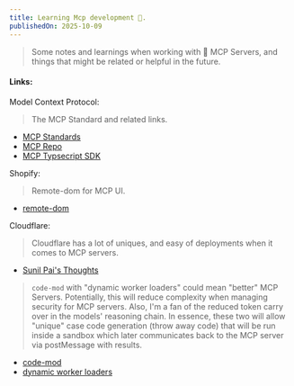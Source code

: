 ```yaml
---
title: Learning Mcp development 🤖.
publishedOn: 2025-10-09
---
```


> Some notes and learnings when working with 🤖 MCP Servers, and things that might be related or helpful in the future.
<!--
#### Getting started
TBD -->

#### Links:

Model Context Protocol:
> The MCP Standard and related links.
- [MCP Standards](https://modelcontextprotocol.io/docs/getting-started/intro)
- [MCP Repo](https://github.com/modelcontextprotocol)
- [MCP Typsecript SDK](https://github.com/modelcontextprotocol)

Shopify:
> Remote-dom for MCP UI.
- [remote-dom](https://github.com/Shopify/remote-dom)

Cloudflare:
> Cloudflare has a lot of uniques, and easy of deployments when it comes to MCP servers.
- [Sunil Pai's Thoughts](https://blog.cloudflare.com/author/sunil/)
> `code-mod` with "dynamic worker loaders" could mean "better" MCP Servers. Potentially, this will reduce complexity when managing security for MCP servers. Also, I'm a fan of the reduced token carry over in the models' reasoning chain. In essence, these two will allow "unique" case code generation (throw away code) that will be run inside a sandbox which later communicates back to the MCP server via postMessage with results.
- [code-mod](https://blog.cloudflare.com/code-mode/)
- [dynamic worker loaders](https://developers.cloudflare.com/workers/runtime-apis/bindings/worker-loader/)